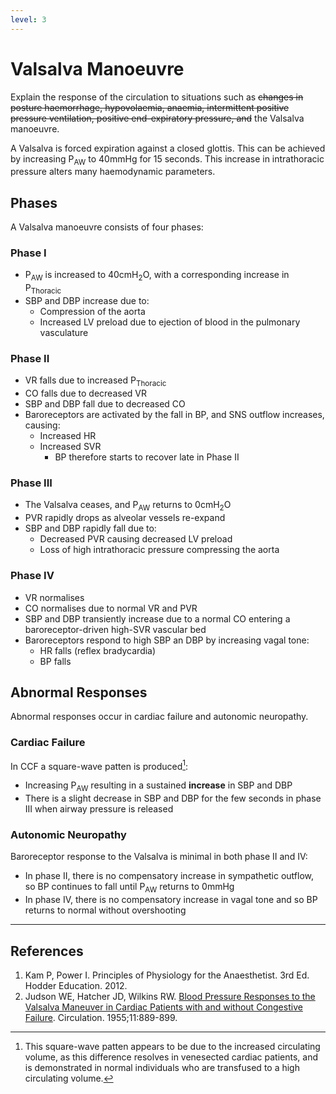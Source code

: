 ```yaml
---
level: 3
---
```


# Valsalva Manoeuvre

:::CICM
Explain the response of the circulation to situations such as ~~changes in posture haemorrhage, hypovolaemia, anaemia, intermittent positive pressure ventilation, positive end-expiratory pressure, and~~ the Valsalva manoeuvre.
:::

A Valsalva is forced expiration against a closed glottis. This can be achieved by increasing P~AW~ to 40mmHg for 15 seconds. This increase in intrathoracic pressure alters many haemodynamic parameters.

## Phases

A Valsalva manoeuvre consists of four phases:

### Phase I

* P~AW~ is increased to 40cmH~2~O, with a corresponding increase in P~Thoracic~
* SBP and DBP increase due to:
    * Compression of the aorta
    * Increased LV preload due to ejection of blood in the pulmonary vasculature

### Phase II

* VR falls due to increased P~Thoracic~
* CO falls due to decreased VR
* SBP and DBP fall due to decreased CO
* Baroreceptors are activated by the fall in BP, and SNS outflow increases, causing:
    * Increased HR
    * Increased SVR
        * BP therefore starts to recover late in Phase II

### Phase III

* The Valsalva ceases, and P~AW~ returns to 0cmH~2~O
* PVR rapidly drops as alveolar vessels re-expand
* SBP and DBP rapidly fall due to:
    * Decreased PVR causing decreased LV preload
    * Loss of high intrathoracic pressure compressing the aorta

### Phase IV

* VR normalises
* CO normalises due to normal VR and PVR
* SBP and DBP transiently increase due to a normal CO entering a baroreceptor-driven high-SVR vascular bed
* Baroreceptors respond to high SBP an DBP by increasing vagal tone:
    * HR falls (reflex bradycardia)
    * BP falls

## Abnormal Responses

Abnormal responses occur in cardiac failure and autonomic neuropathy.

### Cardiac Failure

In CCF a square-wave patten is produced^[This square-wave patten appears to be due to the increased circulating volume, as this difference resolves in venesected cardiac patients, and is demonstrated in normal individuals who are transfused to a high circulating volume.]:

* Increasing P~AW~ resulting in a sustained **increase** in SBP and DBP
* There is a slight decrease in SBP and DBP for the few seconds in phase III when airway pressure is released

### Autonomic Neuropathy

Baroreceptor response to the Valsalva is minimal in both phase II and IV:

* In phase II, there is no compensatory increase in sympathetic outflow, so BP continues to fall until P~AW~ returns to 0mmHg
* In phase IV, there is no compensatory increase in vagal tone and so BP returns to normal without overshooting

---

## References

1. Kam P, Power I. Principles of Physiology for the Anaesthetist. 3rd Ed. Hodder Education. 2012.
2. Judson WE, Hatcher JD, Wilkins RW. [Blood Pressure Responses to the Valsalva Maneuver in Cardiac Patients with and without Congestive Failure](http://circ.ahajournals.org/content/11/6/889). Circulation. 1955;11:889-899.